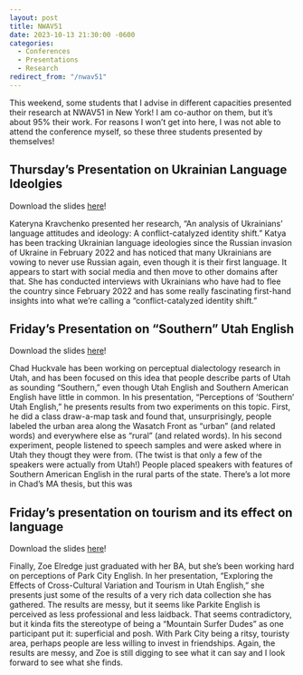 ```yaml
---
layout: post
title: NWAV51
date: 2023-10-13 21:30:00 -0600
categories:
  - Conferences
  - Presentations
  - Research
redirect_from: "/nwav51"
---
```



This weekend, some students that I advise in different capacities presented their research at NWAV51 in New York! I am co-author on them, but it's about 95% their work. For reasons I won't get into here, I was not able to attend the conference myself, so these three students presented by themselves!

## Thursday's Presentation on Ukrainian Language Ideolgies

:::callout-tip
Download the slides [here](/downloads/231013-NWAV_Ukraine.pdf)!
:::

Kateryna Kravchenko presented her research, "An analysis of Ukrainians’ language attitudes and ideology: A conflict-catalyzed identity shift." Katya has been tracking Ukrainian language ideologies since the Russian invasion of Ukraine in February 2022 and has noticed that many Ukrainians are vowing to never use Russian again, even though it is their first language. It appears to start with social media and then move to other domains after that. She has conducted interviews with Ukrainians who have had to flee the country since February 2022 and has some really fascinating first-hand insights into what we're calling a "conflict-catalyzed identity shift." 

## Friday's Presentation on "Southern" Utah English

:::callout-tip
Download the slides [here](/downloads/231014-NWAV_SouthernUtah.pdf)!
:::

Chad Huckvale has been working on perceptual dialectology research in Utah, and has been focused on this idea that people describe parts of Utah as sounding "Southern," even though Utah English and Southern American English have little in common. In his presentation, "Perceptions of 'Southern' Utah English," he presents results from two experiments on this topic. First, he did a class draw-a-map task and found that, unsurprisingly, people labeled the urban area along the Wasatch Front as "urban" (and related words) and everywhere else as "rural" (and related words). In his second experiment, people listened to speech samples and were asked where in Utah they thougt they were from. (The twist is that only a few of the speakers were actually from Utah!) People placed speakers with features of Southern American English in the rural parts of the state. There's a lot more in Chad's MA thesis, but this was 

## Friday's presentation on tourism and its effect on language

:::callout-tip
Download the slides [here](/downloads/231014-NWAV_Tourism.pdf)!
:::

Finally, Zoe Elredge just graduated with her BA, but she's been working hard on perceptions of Park City English. In her presentation, "Exploring the Effects of Cross-Cultural Variation and Tourism in Utah English," she presents just some of the results of a very rich data collection she has gathered. The results are messy, but it seems like Parkite English is perceived as less professional and less laidback. That seems contradictory, but it kinda fits the stereotype of being a "Mountain Surfer Dudes" as one participant put it: superficial and posh. With Park City being a ritsy, touristy area, perhaps people are less willing to invest in friendships. Again, the results are messy, and Zoe is still digging to see what it can say and I look forward to see what she finds. 